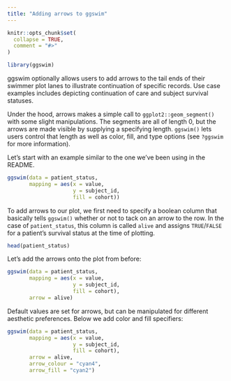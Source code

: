 ```yaml
---
title: "Adding arrows to ggswim"
---
```


```r
knitr::opts_chunk$set(
  collapse = TRUE,
  comment = "#>"
)
```

```r
library(ggswim)
```

ggswim optionally allows users to add arrows to the tail ends of their swimmer plot lanes to illustrate continuation of specific records. Use case examples includes depicting continuation of care and subject survival statuses.

Under the hood, arrows makes a simple call to `ggplot2::geom_segment()` with some slight manipulations. The segments are all of length 0, but the arrows are made visible by supplying a specifying length. `ggswim()` lets users control that length as well as color, fill, and type options (see `?ggswim` for more information).

Let's start with an example similar to the one we've been using in the README.

```r
ggswim(data = patient_status,
       mapping = aes(x = value,
                     y = subject_id,
                     fill = cohort))
```

To add arrows to our plot, we first need to specify a boolean column that basically tells `ggswim()` whether or not to tack on an arrow to the row. In the case of `patient_status`, this column is called `alive` and assigns `TRUE`/`FALSE` for a patient's survival status at the time of plotting.

```r
head(patient_status)
```

Let's add the arrows onto the plot from before:

```r
ggswim(data = patient_status,
       mapping = aes(x = value,
                     y = subject_id,
                     fill = cohort),
       arrow = alive)
```

Default values are set for arrows, but can be manipulated for different aesthetic preferences. Below we add color and fill specifiers:

```r
ggswim(data = patient_status,
       mapping = aes(x = value,
                     y = subject_id,
                     fill = cohort),
       arrow = alive,
       arrow_colour = "cyan4",
       arrow_fill = "cyan2")
```
